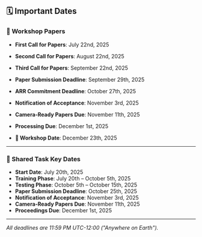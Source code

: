## 🗓️ Important Dates

### 📝 Workshop Papers

- **First Call for Papers**: July 22nd, 2025  
- **Second Call for Papers**: August 22nd, 2025  
- **Third Call for Papers**: September 22nd, 2025  

- **Paper Submission Deadline**: September 29th, 2025  
- **ARR Commitment Deadline**: October 27th, 2025  
- **Notification of Acceptance**: November 3rd, 2025  
- **Camera-Ready Papers Due**: November 11th, 2025  
- **Processing Due**: December 1st, 2025  

- **📅 Workshop Date**: December 23th, 2025  

---

### 🧪 Shared Task Key Dates

- **Start Date**: July 20th, 2025  
- **Training Phase**: July 20th – October 5th, 2025  
- **Testing Phase**: October 5th – October 15th, 2025  
- **Paper Submission Deadline**: October 25th, 2025  
- **Notification of Acceptance**: November 3rd, 2025  
- **Camera-Ready Papers Due**: November 11th, 2025  
- **Proceedings Due**: December 1st, 2025  

---

*All deadlines are 11:59 PM UTC-12:00 ("Anywhere on Earth").*
